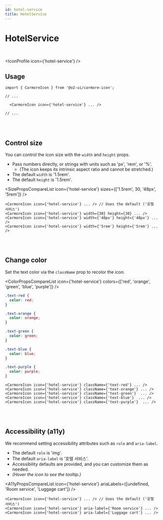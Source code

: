 ```yaml
---
id: hotel-service
title: HotelService
---
```




# HotelService

<br />

<IconProfile icon={'hotel-service'} />

## Usage

```tsx
import { CarmoreIcon } from '@o2-ui/carmore-icon';

// ...

  <CarmoreIcon icon={'hotel-service'} ... />

// ...
```

<br />
<br />

## Control size

You can control the icon size with the `width` and `height` props.

- Pass numbers directly, or strings with units such as 'px', 'rem', or '%'.
  - (The icon keeps its intrinsic aspect ratio and cannot be stretched.)
- The default `width` is '1.5rem'.
- The default `height` is '1.5rem'.

<SizePropsCompareList icon={'hotel-service'} sizes={['1.5rem', 30, '48px', '5rem']} />

```tsx
<CarmoreIcon icon={'hotel-service'} ... /> // Uses the default ('호텔 서비스')
<CarmoreIcon icon={'hotel-service'} width={30} height={30} ... />
<CarmoreIcon icon={'hotel-service'} width={'48px'} height={'48px'} ... />
<CarmoreIcon icon={'hotel-service'} width={'5rem'} height={'5rem'} ... />
```

<br />
<br />

## Change color

Set the text color via the `className` prop to recolor the icon.

<ColorPropsCompareList icon={'hotel-service'} colors={['red', 'orange', 'green', 'blue', 'purple']} />

```css
.text-red {
  color: red;
}

.text-orange {
  color: orange;
}

.text-green {
  color: green;
}

.text-blue {
  color: blue;
}

.text-purple {
  color: purple;
}
```

```tsx
<CarmoreIcon icon={'hotel-service'} className={'text-red'} ... />
<CarmoreIcon icon={'hotel-service'} className={'text-orange'} ... />
<CarmoreIcon icon={'hotel-service'} className={'text-green'}  ... />
<CarmoreIcon icon={'hotel-service'} className={'text-blue'}  ... />
<CarmoreIcon icon={'hotel-service'} className={'text-purple'}  ... />
```

<br />
<br />

## Accessibility (a11y)

We recommend setting accessibility attributes such as `role` and `aria-label`.

- The default `role` is 'img'.
- The default `aria-label` is '호텔 서비스'.
- Accessibility defaults are provided, and you can customize them as needed.
- _(Hover the icon to see the tooltip.)_

<A11yPropsCompareList icon={'hotel-service'} ariaLabels={[undefined, 'Room service', 'Luggage cart']} />

```tsx
<CarmoreIcon icon={'hotel-service'} ... /> // Uses the default ('호텔 서비스')
<CarmoreIcon icon={'hotel-service'} aria-label={'Room service'} ... />
<CarmoreIcon icon={'hotel-service'} aria-label={'Luggage cart'} ... />
```
